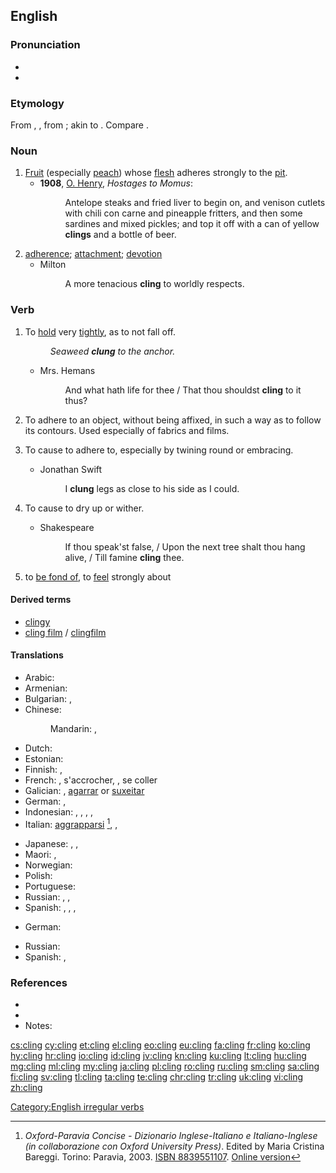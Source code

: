 ==English==

===Pronunciation===
* {{IPA|/ˈklɪŋ/|lang=en}}
* {{rhymes|ɪŋ|lang=en}}

===Etymology===
From {{etyl|enm|en}} {{m|enm|clingen}}, {{etyl|ang|en}} {{m|ang|clingan||to adhere}}, from {{etyl|gem-pro|en}} {{m|gem-pro|*klinganą}}; akin to {{etyl|da|-}} {{m|da|klynge||to cluster, to crowd}}. Compare {{m|en|clump}}.

===Noun===
{{en-noun}}

# [[fruit|Fruit]] (especially [[peach]]) whose [[flesh]] adheres strongly to the [[pit]].
#* '''1908''', [[w:O. Henry|O. Henry]], ''Hostages to Momus'':
#*: Antelope steaks and fried liver to begin on, and venison cutlets with chili con carne and pineapple fritters, and then some sardines and mixed pickles; and top it off with a can of yellow '''clings''' and a bottle of beer.
# [[adherence]]; [[attachment]]; [[devotion]]
#* Milton
#*: A more tenacious '''cling''' to worldly respects.

===Verb===
{{en-verb|clings|clinging|clung}}

# {{senseid|en|hold tightly}}To [[hold]] very [[tight]]ly, as to not fall off.
#: ''Seaweed '''clung''' to the anchor.''
#* Mrs. Hemans
#*: And what hath life for thee / That thou shouldst '''cling''' to it thus?
# To adhere to an object, without being affixed, in such a way as to follow its contours. Used especially of fabrics and films.
# {{label|en|transitive}} To cause to adhere to, especially by twining round or embracing.
#* Jonathan Swift
#*: I '''clung''' legs as close to his side as I could.
# {{label|en|transitive}} To cause to dry up or wither.
#* Shakespeare
#*: If thou speak'st false, / Upon the next tree shalt thou hang alive, / Till famine '''cling''' thee.
# {{label|en|figurative|with preposition to}} to [[be fond of]], to [[feel]] strongly about

====Derived terms====
* [[clingy]]
* [[cling film]] / [[clingfilm]]

====Translations====
{{trans-top|hold tightly}}
* Arabic: {{t|ar|تَمَسَّكَ}}
* Armenian: {{t+|hy|կառչել}}
* Bulgarian: {{t+|bg|прилепвам}}, {{t|bg|придържам се о}}
* Chinese:
*: Mandarin: {{t|cmn|粘住|tr=niánzhù|sc=Hani}}, {{t+|cmn|依附|tr=yīfù|sc=Hani}}
* Dutch: {{t+|nl|klampen}}
* Estonian: {{t|et|liibuma}}
* Finnish: {{t|fi|takertua}}, {{t+|fi|tarrautua}}
* French: {{t+|fr|accrocher}}, s'accrocher, {{t+|fr|coller}}, se coller
* Galician: {{t+|gl|soster}}, [[agarrar]] or [[suxeitar]]
* German: {{t+|de|haften}}, {{t+|de|klammern}}
* Indonesian: {{t+|id|sangkut|alt=menyangkut}}, {{t+|id|sangkut|alt=menyangkutkan}}, {{t+|id|gantung|alt=bergantung}}, {{t+|id|gantung|alt=menggantung}}, {{t+|id|gantung|alt=menggantungkan}}
* Italian: [[aggrapparsi]] <ref>''Oxford-Paravia Concise - Dizionario Inglese-Italiano e Italiano-Inglese (in collaborazione con Oxford University Press)''. Edited by Maria Cristina Bareggi. Torino: Paravia, 2003. [[W:Wikipedia:book sources|ISBN 8839551107]]. [http://www.oxfordparavia.it/ Online version]</ref>, {{t+|it|abbarbicarsi}}, {{t|it|appiccicarsi}}
{{trans-mid}}
* Japanese: {{t+|ja|掛ける|tr=かける, kakeru}}, {{t|ja|ぶら下がる|tr=ぶらさがる, burasagaru}} {{qualifier|intransitive}}, {{t|ja|ぶら下げる|tr=ぶらさげる, burasageru}} {{qualifier|transitive}}
* Maori: {{t|mi|whakaawhiawhi}}, {{t|mi|aropiri}}
* Norwegian: {{t|no|klenge}}
* Polish: {{t|pl|przylgnąć}}
* Portuguese: {{t+|pt|agarrar}}
* Russian: {{t+|ru|льнуть}}, {{t+|ru|прилипа́ть}}, {{t+|ru|цепля́ться}}
* Spanish: {{t+|es|sostener}}, {{t+|es|aferrar|alt=aferrarse}}, {{t+|es|sujetar}}, {{t+|es|agarrar|alt=agarrarse}}
{{trans-bottom}}

{{trans-top|(figuratively) feel strongly about}}
* German: {{t+|de|hängen|alt=hängen an}}
{{trans-mid}}
* Russian: {{t+|ru|цепля́ться}} {{t+|ru|за}}
* Spanish: {{t|es|estar apegado|alt=estar apegado a}}, {{t+|es|aferrarse}}
{{trans-bottom}}

===References===
* {{R:Century 1911}}
* {{R:Webster 1913}}
* Notes:
<references/>

[[Category:English irregular verbs]]

[[cs:cling]]
[[cy:cling]]
[[et:cling]]
[[el:cling]]
[[eo:cling]]
[[eu:cling]]
[[fa:cling]]
[[fr:cling]]
[[ko:cling]]
[[hy:cling]]
[[hr:cling]]
[[io:cling]]
[[id:cling]]
[[jv:cling]]
[[kn:cling]]
[[ku:cling]]
[[lt:cling]]
[[hu:cling]]
[[mg:cling]]
[[ml:cling]]
[[my:cling]]
[[ja:cling]]
[[pl:cling]]
[[ro:cling]]
[[ru:cling]]
[[sm:cling]]
[[sa:cling]]
[[fi:cling]]
[[sv:cling]]
[[tl:cling]]
[[ta:cling]]
[[te:cling]]
[[chr:cling]]
[[tr:cling]]
[[uk:cling]]
[[vi:cling]]
[[zh:cling]]